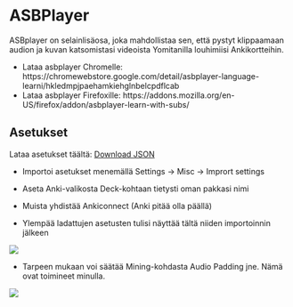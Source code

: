 # ASBPlayer

ASBplayer on selainlisäosa, joka mahdollistaa sen, että pystyt klippaamaan audion ja kuvan katsomistasi videoista Yomitanilla louhimiisi Ankikortteihin. 

- Lataa asbplayer Chromelle: https://chromewebstore.google.com/detail/asbplayer-language-learni/hkledmpjpaehamkiehglnbelcpdflcab
- Lataa asbplayer Firefoxille: https://addons.mozilla.org/en-US/firefox/addon/asbplayer-learn-with-subs/

## Asetukset 

Lataa asetukset täältä: <a href="_main_files/asbplayersettings.json" download="asbplayersettings.json">Download JSON</a>

- Importoi asetukset menemällä Settings -> Misc -> Imprort settings

- Aseta Anki-valikosta Deck-kohtaan tietysti oman pakkasi nimi

- Muista yhdistää Ankiconnect (Anki pitää olla päällä)

- Ylempää ladattujen asetusten tulisi näyttää tältä niiden importoinnin jälkeen

![](_main_files/ASB.PNG)

- Tarpeen mukaan voi säätää Mining-kohdasta Audio Padding jne. Nämä ovat toimineet minulla. 


![](_main_files/Padding.PNG)

